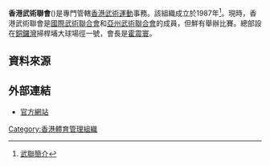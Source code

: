 {{Infobox Organization
|name = 香港武術總會<br>Hong Kong Wushu Union
|image_border =
|size =
|caption = 
|motto =
|type = 體育組織
|formation = 1987年
|headquarters = {{flagicon|HKG}} 銅鑼灣掃桿埔大球場徑一號[[奧運大樓|奧運大樓]]1017室
|membership = 
|leader_title = 會長
|leader_name = 霍震寰
|website = [http://www.hkwushuu.com.hk 香港武術總會]
}}

'''香港武術聯會'''({{lang|en|Hong Kong Wushu Union}})是專門管轄[[香港|香港]][[武術|武術運動]]事務。該組織成立於1987年<ref>[http://www.hkwushuu.com.hk/w_about_us.html 武聯簡介]</ref>。現時，香港武術聯會是[[國際武術聯合會|國際武術聯合會]]和[[亞州武術聯合會|亞州武術聯合會]]的成員，但鮮有舉辦比賽。總部設在[[銅鑼灣|銅鑼灣]]掃桿埔大球場徑一號，會長是[[霍震寰|霍震寰]]。

== 資料來源 ==
{{reflist}}

==外部連結==
* [http://www.hkwushuu.com.hk 官方網站]

{{香港體育總會}}

[[Category:香港體育管理組織|Category:香港體育管理組織]]